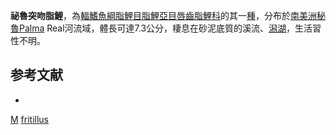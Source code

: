 {{Speciesbox
| taxon = Chilodus fritillus
| binomial_authority = [[Vari|Vari]] & [[Ortega|Ortega]], 1997
| status = NE
}}
'''祕魯突吻脂鯉'''，為[[輻鰭魚綱|輻鰭魚綱]][[脂鯉目|脂鯉目]][[脂鯉亞目|脂鯉亞目]][[唇齒脂鯉科|唇齒脂鯉科]]的其一[[種|種]]，分布於[[南美洲|南美洲]][[秘魯|秘魯]]Palma Real河流域，體長可達7.3公分，棲息在砂泥底質的溪流、[[潟湖|潟湖]]，生活習性不明。

==参考文献==
{{refbegin}}
*{{FishBase_species|genus=Chilodus|species=fritillus |year=2013|month=9}}
{{refend}}

{{Taxonbar}}
[[Category:1997年描述的鱼类|M]]
[[Category:突吻脂鯉屬|fritillus]]